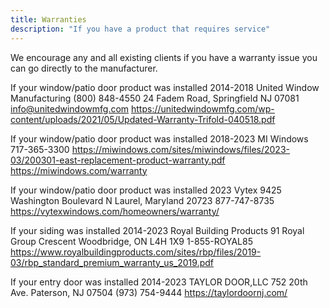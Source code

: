 ```yaml
---
title: Warranties
description: "If you have a product that requires service"
---
```


We encourage any and all existing clients if you have a warranty issue you can go directly to the manufacturer.

If your window/patio door product was installed 2014-2018
United Window Manufacturing
(800) 848-4550
24 Fadem Road, Springfield NJ 07081
info@unitedwindowmfg.com
https://unitedwindowmfg.com/wp-content/uploads/2021/05/Updated-Warranty-Trifold-040518.pdf

If your window/patio door product was installed 2018-2023
MI Windows
717-365-3300
https://miwindows.com/sites/miwindows/files/2023-03/200301-east-replacement-product-warranty.pdf
https://miwindows.com/warranty

If your window/patio door product was installed 2023
Vytex 
9425 Washington Boulevard N
Laurel, Maryland 20723
877-747-8735
https://vytexwindows.com/homeowners/warranty/

If your siding was installed 2014-2023
Royal Building Products
91 Royal Group Crescent
Woodbridge, ON L4H 1X9
1-855-ROYAL85
https://www.royalbuildingproducts.com/sites/rbp/files/2019-03/rbp_standard_premium_warranty_us_2019.pdf

If your entry door was installed 2014-2023
TAYLOR DOOR,LLC
752 20th Ave.
Paterson, NJ 07504
(973) 754-9444
https://taylordoornj.com/
